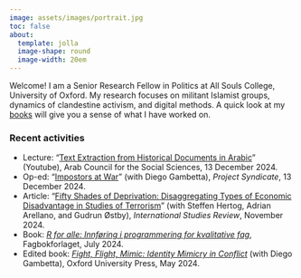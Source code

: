 ```yaml
---
image: assets/images/portrait.jpg
toc: false
about: 
  template: jolla
  image-shape: round
  image-width: 20em
---
```


Welcome! I am a Senior Research Fellow in Politics at All Souls College, University of Oxford. My research focuses on militant Islamist groups, dynamics of clandestine activism, and digital methods. A quick look at my [books](/pubs/books/index.qmd) will give you a sense of what I have worked on. 

::: {.news}
### Recent activities

- Lecture: "[Text Extraction from Historical Documents in Arabic](https://www.youtube.com/watch?v=gG6tmxkR0gE)" (Youtube), Arab Council for the Social Sciences, 13 December 2024.
- Op-ed: "[Impostors at War](https://www.project-syndicate.org/commentary/mimicry-in-war-old-challenge-worse-with-new-technology-by-diego-gambetta-and-thomas-hegghammer-2024-12)" (with Diego Gambetta), *Project Syndicate*, 13 December 2024.
- Article: "[Fifty Shades of Deprivation: Disaggregating Types of Economic Disadvantage in Studies of Terrorism]()" (with Steffen Hertog, Adrian Arellano, and Gudrun Østby), *International Studies Review*, November 2024.
- Book: *[R for alle: Innføring i programmering for kvalitative fag](https://fagbokforlaget.no/products/9788245036862-r-for-alle)*, Fagbokforlaget, July 2024.
- Edited book: *[Fight, Flight, Mimic: Identity Mimicry in Conflict](https://academic.oup.com/book/56358)* (with Diego Gambetta), Oxford University Press, May 2024.
:::
